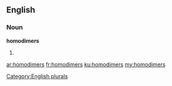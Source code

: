 ==English==

===Noun===
'''homodimers'''

# {{plural of|homodimer}}

[[Category:English plurals]]

[[ar:homodimers]]
[[fr:homodimers]]
[[ku:homodimers]]
[[my:homodimers]]